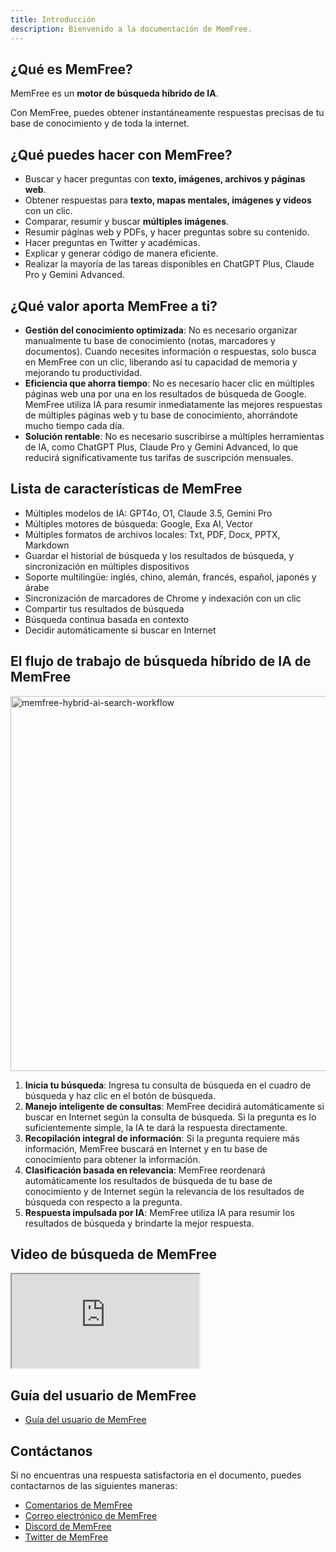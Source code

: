 ```yaml
---
title: Introducción
description: Bienvenido a la documentación de MemFree.
---
```


## ¿Qué es MemFree?

MemFree es un <b>motor de búsqueda híbrido de IA</b>.

Con MemFree, puedes obtener instantáneamente respuestas precisas de tu base de conocimiento y de toda la internet.

## ¿Qué puedes hacer con MemFree?

-   Buscar y hacer preguntas con **texto, imágenes, archivos y páginas web**.
-   Obtener respuestas para **texto, mapas mentales, imágenes y videos** con un clic.
-   Comparar, resumir y buscar **múltiples imágenes**.
-   Resumir páginas web y PDFs, y hacer preguntas sobre su contenido.
-   Hacer preguntas en Twitter y académicas.
-   Explicar y generar código de manera eficiente.
-   Realizar la mayoría de las tareas disponibles en ChatGPT Plus, Claude Pro y Gemini Advanced.

## ¿Qué valor aporta MemFree a ti?

-   **Gestión del conocimiento optimizada**: No es necesario organizar manualmente tu base de conocimiento (notas, marcadores y documentos). Cuando necesites información o respuestas, solo busca en MemFree con un clic, liberando así tu capacidad de memoria y mejorando tu productividad.
-   **Eficiencia que ahorra tiempo**: No es necesario hacer clic en múltiples páginas web una por una en los resultados de búsqueda de Google. MemFree utiliza IA para resumir inmediatamente las mejores respuestas de múltiples páginas web y tu base de conocimiento, ahorrándote mucho tiempo cada día.
-   **Solución rentable**: No es necesario suscribirse a múltiples herramientas de IA, como ChatGPT Plus, Claude Pro y Gemini Advanced, lo que reducirá significativamente tus tarifas de suscripción mensuales.

## Lista de características de MemFree

-   Múltiples modelos de IA: GPT4o, O1, Claude 3.5, Gemini Pro
-   Múltiples motores de búsqueda: Google, Exa AI, Vector
-   Múltiples formatos de archivos locales: Txt, PDF, Docx, PPTX, Markdown
-   Guardar el historial de búsqueda y los resultados de búsqueda, y sincronización en múltiples dispositivos
-   Soporte multilingüe: inglés, chino, alemán, francés, español, japonés y árabe
-   Sincronización de marcadores de Chrome y indexación con un clic
-   Compartir tus resultados de búsqueda
-   Búsqueda continua basada en contexto
-   Decidir automáticamente si buscar en Internet

## El flujo de trabajo de búsqueda híbrido de IA de MemFree

<Image
    className="mt-4 overflow-hidden rounded-lg border"
    width="800"
    height="600"
    src="/memfree-hybrid-ai-search.webp"
    alt="memfree-hybrid-ai-search-workflow"
/>

1.  **Inicia tu búsqueda**: Ingresa tu consulta de búsqueda en el cuadro de búsqueda y haz clic en el botón de búsqueda.
2.  **Manejo inteligente de consultas**: MemFree decidirá automáticamente si buscar en Internet según la consulta de búsqueda. Si la pregunta es lo suficientemente simple, la IA te dará la respuesta directamente.
3.  **Recopilación integral de información**: Si la pregunta requiere más información, MemFree buscará en Internet y en tu base de conocimiento para obtener la información.
4.  **Clasificación basada en relevancia**: MemFree reordenará automáticamente los resultados de búsqueda de tu base de conocimiento y de Internet según la relevancia de los resultados de búsqueda con respecto a la pregunta.
5.  **Respuesta impulsada por IA**: MemFree utiliza IA para resumir los resultados de búsqueda y brindarte la mejor respuesta.

## Video de búsqueda de MemFree

<iframe
    className="mt-6 aspect-video w-full"
    src="https://www.youtube.com/embed/So_4pb3ynVk"
    title="MemFree: Motor de búsqueda híbrido de IA"
    allow="accelerometer; autoplay; clipboard-write; encrypted-media; gyroscope; picture-in-picture; web-share; fullscreen"
    referrerPolicy="strict-origin-when-cross-origin"
    allowFullScreen
></iframe>

## Guía del usuario de MemFree

-   [Guía del usuario de MemFree](/docs/memfree-user-guide)

## Contáctanos

Si no encuentras una respuesta satisfactoria en el documento, puedes contactarnos de las siguientes maneras:

-   [Comentarios de MemFree](https://feedback.memfree.me/)
-   [Correo electrónico de MemFree](mailto:support@memfrre.me)
-   [Discord de MemFree](https://discord.com/invite/7QqyMSTaRq)
-   [Twitter de MemFree](https://x.com/ahaapple2023)